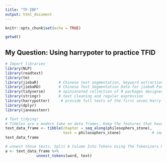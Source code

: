 ```yaml
---
title: "TF-IDF"
output: html_document
---
```


```r
knitr::opts_chunk$set(echo = TRUE)
```
```r
getwd()
```
## My Question: Using harrypoter to practice TFID
```R
# Import libraries
library(NLP)
library(readtext)
library(tm)
library(jiebaR)         # Chinese text segmentation, keyword extraction and speech tagging
library(jiebaRD)        # Chinese Text Segmentation Data for jiebaR Package.
library(tidyverse)      # opinionated collection of R packages designed for data science
library(stringr)        # text cleaning and regular expression
library(harrypotter)     # provide full texts of the first seven Harry Potter books.
library(dplyr)
library(janeaustenr)
```
```r
# Text tidying!
# Tibbles are a modern take on data frames. Keep the features that have stood the test of time, and drop the features that used to be convenient but are now frustrating
text_data_frame <- tibble(chapter = seq_along(philosophers_stone),
                          text = philosophers_stone)              # smart way to take data frame(x and y)
text_data_frame
```
```r
# unnest these texts. Split A Column Into Tokens Using The Tokenizers Package
a <- text_data_frame %>% 
              unnest_tokens(word, text)
```


